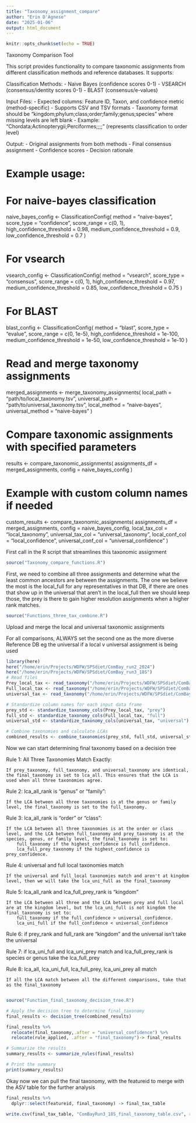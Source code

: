 ```yaml
---
title: "Taxonomy_assignment_compare"
author: "Erin D'Agnese"
date: "2025-01-06"
output: html_document
---
```


```r
knitr::opts_chunk$set(echo = TRUE)
```

Taxonomy Comparison Tool
 
This script provides functionality to compare taxonomic assignments from different
classification methods and reference databases. It supports:

Classification Methods:
 - Naive Bayes (confidence scores 0-1)
 - VSEARCH (consensus/identity scores 0-1)
 - BLAST (consensus/e-values)
 
Input Files:
 - Expected columns: Feature ID, Taxon, and confidence metric (method-specific)
 - Supports CSV and TSV formats
 - Taxonomy format should be "kingdom;phylum;class;order;family;genus;species" where missing levels are left blank
 - Example: "Chordata;Actinopterygii;Perciformes;;;;" (represents classification to order level)


Output:
 - Original assignments from both methods
 - Final consensus assignment
 - Confidence scores
 - Decision rationale 

# Example usage:

# For naive-bayes classification
naive_bayes_config <- ClassificationConfig(
  method = "naive-bayes",
  score_type = "confidence",
  score_range = c(0, 1),
  high_confidence_threshold = 0.98,
  medium_confidence_threshold = 0.9,
  low_confidence_threshold = 0.7
)

# For vsearch
vsearch_config <- ClassificationConfig(
  method = "vsearch",
  score_type = "consensus",
  score_range = c(0, 1),
  high_confidence_threshold = 0.97,
  medium_confidence_threshold = 0.85,
  low_confidence_threshold = 0.75
)

# For BLAST
blast_config <- ClassificationConfig(
  method = "blast",
  score_type = "evalue",
  score_range = c(0, 1e-5),
  high_confidence_threshold = 1e-100,
  medium_confidence_threshold = 1e-50,
  low_confidence_threshold = 1e-10
)

# Read and merge taxonomy assignments
merged_assignments <- merge_taxonomy_assignments(
  local_path = "path/to/local_taxonomy.tsv",
  universal_path = "path/to/universal_taxonomy.tsv",
  local_method = "naive-bayes",
  universal_method = "naive-bayes"
)

# Compare taxonomic assignments with specified parameters
results <- compare_taxonomic_assignments(
  assignments_df = merged_assignments,
  config = naive_bayes_config
)

# Example with custom column names if needed
custom_results <- compare_taxonomic_assignments(
  assignments_df = merged_assignments,
  config = naive_bayes_config,
  local_tax_col = "local_taxonomy",
  universal_tax_col = "universal_taxonomy",
  local_conf_col = "local_confidence",
  universal_conf_col = "universal_confidence"
)


First call in the R script that streamlines this taxonomic assignment
```r
source("Taxonomy_compare_functions.R")
```


First, we need to combine all three assignments and determine what the least common ancestors are between the assignments. The one we believe the most is the local_full for any representatives in that DB, if there are ones that show up in the universal that aren't in the local_full then we should keep those, the prey is there to gain higher resolution assignments when a higher rank matches.
```r
source("Functions_three_tax_combine.R")
```


Upload and merge the local and universal taxonomic assignments

For all comparisons, ALWAYS set the second one as the more diverse Reference DB eg the universal if a local v universal assignment is being used
```r
library(here)
here("/home/erin/Projects/WDFW/SPSdiet/ComBay_run2_2024")
here("/home/erin/Projects/WDFW/SPSdiet/ComBay_run3_18S")
# Read files
Prey_local_tax <- read_taxonomy("/home/erin/Projects/WDFW/SPSdiet/ComBay_run3_18S/tourmaline-18S_CB3_17122024/02-output-dada2-pe-unfiltered/01-taxonomy-local-prey/taxonomy.tsv")
Full_local_tax <- read_taxonomy("/home/erin/Projects/WDFW/SPSdiet/ComBay_run3_18S/tourmaline-18S_CB3_17122024/02-output-dada2-pe-unfiltered/01-taxonomy-local-full/taxonomy.tsv")
universal_tax <- read_taxonomy("/home/erin/Projects/WDFW/SPSdiet/ComBay_run3_18S/tourmaline-18S_CB3_17122024/02-output-dada2-pe-unfiltered/01-taxonomy-universal/taxonomy.tsv")

# Standardize column names for each input data frame
prey_std <- standardize_taxonomy_cols(Prey_local_tax, "prey")
full_std <- standardize_taxonomy_cols(Full_local_tax, "full")
universal_std <- standardize_taxonomy_cols(universal_tax, "universal")

# Combine taxonomies and calculate LCAs
combined_results <- combine_taxonomies(prey_std, full_std, universal_std)
```

Now we can start determining final taxonomy based on a decision tree


Rule 1: All Three Taxonomies Match Exactly:

    If prey_taxonomy, full_taxonomy, and universal_taxonomy are identical, the final_taxonomy is set to lca_all. This ensures that the LCA is used when all three taxonomies agree.

Rule 2: lca_all_rank is "genus" or "family":

    If the LCA between all three taxonomies is at the genus or family level, the final_taxonomy is set to the full_taxonomy.

Rule 3: lca_all_rank is "order" or "class":

    If the LCA between all three taxonomies is at the order or class level, and the LCA between full_taxonomy and prey_taxonomy is at the species, genus, or family level, the final_taxonomy is set to:
        full_taxonomy if the highest_confidence is full_confidence.
        lca_full_prey taxonomy if the highest_confidence is prey_confidence.

Rule 4: universal and full local taxonomies match
    
    If the universal and full_local taxonomies match and aren't at kingdom level, then we will take the lca_uni_full as the final_taxonomy
Rule 5: lca_all_rank and lca_full_prey_rank is "kingdom"

    If the LCA between all three and the LCA between prey and full local are at the kingdom level, but the lca_uni_full is not kingdom the final_taxonomy is set to:
        full_taxonomy if the full_confidence > universal_confidence.
        lca_uni_full if the full_confidence < universal_confidence

Rule 6: if prey_rank and full_rank are "kingdom" and the universal isn't take the universal 

Rule 7: if lca_uni_full and lca_uni_prey match and lca_full_prey_rank is species or genus take the lca_full_prey
        
Rule 8: lca_all, lca_uni_full, lca_full_prey, lca_uni_prey all match
    
    If all the LCA match between all the different comparisons, take that as the final_taxonomy
        
```r
source("Function_final_taxonomy_decision_tree.R")
```        
        
```r
# Apply the decision tree to determine final_taxonomy
final_results <- decision_tree(combined_results)

final_results %>% 
  relocate(final_taxonomy,.after = "universal_confidence") %>% 
  relocate(rule_applied, .after = "final_taxonomy")-> final_results

# Summarize the results
summary_results <- summarize_rules(final_results)

# Print the summary
print(summary_results)


```
Okay now we can pull the final taxonomy, with the featureid to merge with the ASV table for the further analysis
```r
final_results %>% 
  dplyr::select(featureid, final_taxonomy) -> final_tax_table

write.csv(final_tax_table, "ComBayRun3_18S_final_taxonomy_table.csv", row.names = F)
```


